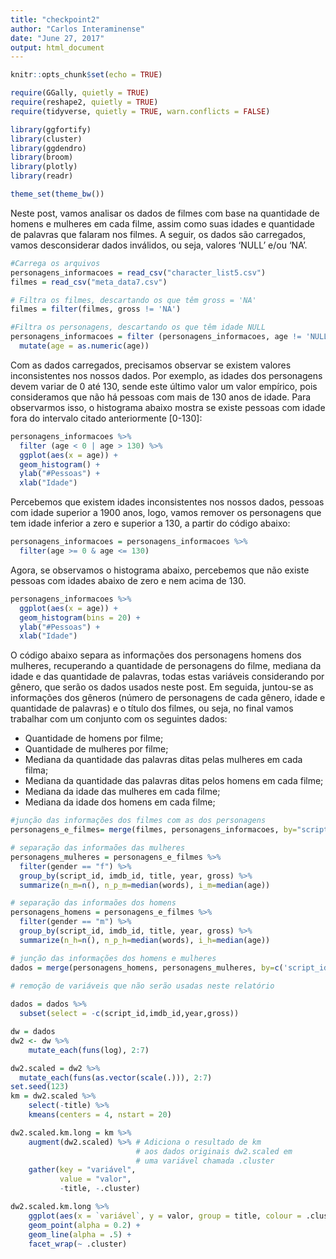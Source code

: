 ```yaml
---
title: "checkpoint2"
author: "Carlos Interaminense"
date: "June 27, 2017"
output: html_document
---
```


```r
knitr::opts_chunk$set(echo = TRUE)
```


```r
require(GGally, quietly = TRUE)
require(reshape2, quietly = TRUE)
require(tidyverse, quietly = TRUE, warn.conflicts = FALSE)

library(ggfortify)
library(cluster)
library(ggdendro)
library(broom)
library(plotly)
library(readr)

theme_set(theme_bw())
```

Neste post, vamos analisar os dados de filmes com base na quantidade de homens e mulheres em cada filme, assim como suas idades e quantidade de palavras que falaram nos filmes. A seguir, os dados são carregados, vamos desconsiderar dados inválidos, ou seja, valores 'NULL' e/ou 'NA'.
```r
#Carrega os arquivos
personagens_informacoes = read_csv("character_list5.csv")
filmes = read_csv("meta_data7.csv")

# Filtra os filmes, descartando os que têm gross = 'NA'
filmes = filter(filmes, gross != 'NA')

#Filtra os personagens, descartando os que têm idade NULL
personagens_informacoes = filter (personagens_informacoes, age != 'NULL') %>%
  mutate(age = as.numeric(age))
```

Com as dados carregados, precisamos observar se existem valores inconsistentes nos nossos dados. Por exemplo, as idades dos personagens devem variar de 0 até 130, sende este último valor um valor empírico, pois consideramos que não há pessoas com mais de 130 anos de idade.
Para observarmos isso, o histograma abaixo mostra se existe pessoas com idade fora do intervalo citado anteriormente [0-130]:

```r

personagens_informacoes %>%
  filter (age < 0 | age > 130) %>%
  ggplot(aes(x = age)) +
  geom_histogram() +
  ylab("#Pessoas") +
  xlab("Idade")
```

Percebemos que existem idades inconsistentes nos nossos dados, pessoas com idade superior a 1900 anos, logo, vamos remover os personagens que tem idade inferior a zero e superior a 130, a partir do código abaixo:

```r
personagens_informacoes = personagens_informacoes %>%
  filter(age >= 0 & age <= 130)
```

Agora, se observamos o histograma abaixo, percebemos que não existe pessoas com idades abaixo de zero e nem acima de 130.

```r
personagens_informacoes %>%
  ggplot(aes(x = age)) +
  geom_histogram(bins = 20) +
  ylab("#Pessoas") +
  xlab("Idade")
```

O código abaixo separa as informações dos personagens homens dos mulheres, recuperando a quantidade de personagens do filme, mediana da idade e das quantidade de palavras, todas estas variáveis considerando por gênero, que serão os dados usados neste post. Em seguida, juntou-se as informações dos gêneros (número de personagens de cada gênero, idade e quantidade de palavras) e o título dos filmes, ou seja, no final vamos trabalhar com um conjunto com os seguintes dados:  

- Quantidade de homens por filme;  
- Quantidade de mulheres por filme;  
- Mediana da quantidade das palavras ditas pelas mulheres em cada filma;  
- Mediana da quantidade das palavras ditas pelos homens em cada filme;  
- Mediana da idade das mulheres em cada filme;  
- Mediana da idade dos homens em cada filme;  


```r

#junção das informações dos filmes com as dos personagens
personagens_e_filmes= merge(filmes, personagens_informacoes, by="script_id")

# separação das informaões das mulheres
personagens_mulheres = personagens_e_filmes %>%
  filter(gender == "f") %>%
  group_by(script_id, imdb_id, title, year, gross) %>%
  summarize(n_m=n(), n_p_m=median(words), i_m=median(age))

# separação das informaões dos homens
personagens_homens = personagens_e_filmes %>%
  filter(gender == "m") %>%
  group_by(script_id, imdb_id, title, year, gross) %>%
  summarize(n_h=n(), n_p_h=median(words), i_h=median(age))

# junção das informações dos homens e mulheres
dados = merge(personagens_homens, personagens_mulheres, by=c('script_id','imdb_id','title','year','gross'))

# remoção de variáveis que não serão usadas neste relatório
  
dados = dados %>%
  subset(select = -c(script_id,imdb_id,year,gross))
```

```r
dw = dados
dw2 <- dw %>% 
    mutate_each(funs(log), 2:7)

dw2.scaled = dw2 %>% 
  mutate_each(funs(as.vector(scale(.))), 2:7)
set.seed(123)
km = dw2.scaled %>% 
    select(-title) %>%
    kmeans(centers = 4, nstart = 20)

dw2.scaled.km.long = km %>% 
    augment(dw2.scaled) %>% # Adiciona o resultado de km 
                            # aos dados originais dw2.scaled em 
                            # uma variável chamada .cluster
    gather(key = "variável", 
           value = "valor", 
           -title, -.cluster)

dw2.scaled.km.long %>% 
    ggplot(aes(x = `variável`, y = valor, group = title, colour = .cluster)) + 
    geom_point(alpha = 0.2) + 
    geom_line(alpha = .5) + 
    facet_wrap(~ .cluster) 
```







